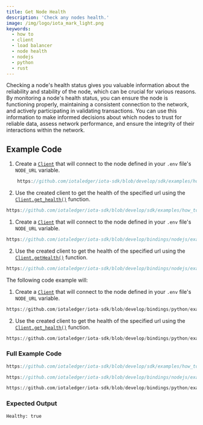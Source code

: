 ```yaml
---
title: Get Node Health
description: 'Check any nodes health.'
image: /img/logo/iota_mark_light.png
keywords:
  - how to
  - client
  - load balancer
  - node health
  - nodejs
  - python
  - rust
---
```



Checking a node's health status gives you valuable information about the reliability and stability of the node, which
can be crucial for various reasons. By monitoring a node's health status, you can ensure the node is functioning
properly, maintaining a consistent connection to the network, and actively participating in validating transactions. You
can use this information to make informed decisions about which nodes to trust for reliable data, assess network
performance, and ensure the integrity of their interactions within the network.

<AccountClient />

## Example Code

<div className={'hide-code-block-extras'}>
<Tabs groupId="language" queryString>
<TabItem value="rust" label="Rust">

1. Create a [`Client`](https://docs.rs/iota-sdk/latest/iota_sdk/client/core/struct.Client.html) that will connect to the
   node defined in your `.env` file's `NODE_URL` variable.

```rust reference
    https://github.com/iotaledger/iota-sdk/blob/develop/sdk/examples/how_tos/client/get_health.rs#L19-L28
```

2. Use the created client to get the health of the specified url using the
   [`Client.get_health()`](https://docs.rs/iota-sdk/latest/iota_sdk/client/core/struct.Client.html#method.get_health)
   function.

```rust reference
https://github.com/iotaledger/iota-sdk/blob/develop/sdk/examples/how_tos/client/get_health.rs#L31
```

</TabItem>
<TabItem value="typescript-node" label="Typescript (Node.js)">

1. Create a [`Client`](../../references/nodejs/classes/Client/) that will connect to the
   node defined in your `.env` file's `NODE_URL` variable.

```typescript reference
https://github.com/iotaledger/iota-sdk/blob/develop/bindings/nodejs/examples/how_tos/client/get-health.ts#L17-L21
```

2. Use the created client to get the health of the specified url using the
   [`Client.getHealth()`](../../references/nodejs/classes/Client/#gethealth)
   function.

```typescript reference
https://github.com/iotaledger/iota-sdk/blob/develop/bindings/nodejs/examples/how_tos/client/get-health.ts#L24
```

</TabItem>
<TabItem value="python" label="Python">

The following code example will:

1. Create a [`Client`](../../references/python/iota_sdk/client/) that will connect to the
   node defined in your `.env` file's `NODE_URL` variable.

```python reference
https://github.com/iotaledger/iota-sdk/blob/develop/bindings/python/examples/how_tos/client/get_health.py#L7-L10
```

2. Use the created client to get the health of the specified url using the
   [`Client.get_health()`](../../references/python/iota_sdk/client/_node_core_api/#get_health)
   function.

```python reference
https://github.com/iotaledger/iota-sdk/blob/develop/bindings/python/examples/how_tos/client/get_health.py#L13
```

</TabItem>
</Tabs>
</div>

### Full Example Code

<Tabs groupId="language" queryString>
<TabItem value="rust" label="Rust">

```rust reference
https://github.com/iotaledger/iota-sdk/blob/develop/sdk/examples/how_tos/client/get_health.rs
```

</TabItem>
<TabItem value="typescript-node" label="Typescript (Node.js)">

```typescript reference
https://github.com/iotaledger/iota-sdk/blob/develop/bindings/nodejs/examples/how_tos/client/get-health.ts
```

</TabItem>
<TabItem value="python" label="Python">

```python reference
https://github.com/iotaledger/iota-sdk/blob/develop/bindings/python/examples/how_tos/client/get_health.py
```

</TabItem>
</Tabs>

### Expected Output

```bash
Healthy: true
```
